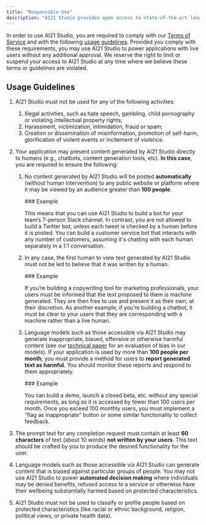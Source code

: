 ```yaml
---
title: "Responsible Use"
description: "AI21 Studio provides open access to state-of-the-art language models that can be used to power a large variety of useful applications. We believe it is important to ensure that this technology is used in a responsible way, while allowing developers the freedom they need to experiment rapidly and deploy solutions at scale."
---
```


In order to use AI21 Studio, you are required to comply with our [Terms of Service](https://lp.ai21.com/hubfs/resources/AI21-Models-Terms-of-Service.pdf?_gl=1*utzjs5*_gcl_au*OTk5MTk0NjM1LjE3MzE0MjcyMzI) and with the following [usage guidelines](#usage-guidelines). Provided you comply with these requirements, you may use AI21 Studio to power applications with live users without any additional approval. We reserve the right to limit or suspend your access to AI21 Studio at any time where we believe these terms or guidelines are violated.

## Usage Guidelines

1. AI21 Studio must not be used for any of the following activities:

   1. Illegal activities, such as hate speech, gambling, child pornography or violating intellectual property rights;
   2. Harassment, victimization, intimidation, fraud or spam;
   3. Creation or dissemination of misinformation, promotion of self-harm, glorification of violent events or incitement of violence.

2. Your application may present content generated by AI21 Studio directly to humans (e.g., chatbots, content generation tools, etc). **In this case**, you are required to ensure the following:

   1. No content generated by AI21 Studio will be posted **automatically** (without human intervention) to any public website or platform where it may be viewed by an audience greater than **100 people**.

      <Note>
      ### Example

        This means that you can use AI21 Studio to build a bot for your team’s 7-person Slack channel. In contrast, you are not allowed to build a Twitter bot, unless each tweet is checked by a human before it is posted. You can build a customer service bot that interacts with any number of customers, assuming it's chatting with each human separately in a 1:1 conversation.
      </Note>

   2. In any case, the first human to view text generated by AI21 Studio must not be led to believe that it was written by a human.

      <Note>
      ### Example

        If you’re building a copywriting tool for marketing professionals, your users must be informed that the text proposed to them is machine generated. They are then free to use and present it as their own, at their discretion. As another example, if you’re building a chatbot, it must be clear to your users that they are corresponding with a machine rather than a live human.
      </Note>

   3. Language models such as those accessible via AI21 Studio may generate inappropriate, biased, offensive or otherwise harmful content (see our [technical paper](https://arxiv.org/abs/2408.12570) for an evaluation of bias in our models). If your application is used by more than **100 people per month**, you must provide a method for users to **report generated text as harmful**. You should monitor these reports and respond to them appropriately.

      <Note>
      ### Example

        You can build a demo, launch a closed beta, etc. without any special requirements, as long as it is accessed by fewer than 100 users per month. Once you exceed 100 monthly users, you must implement a “flag as inappropriate” button or some similar functionality to collect feedback.
      </Note>

3. The prompt text for any completion request must contain at least **60 characters** of text (about 10 words) **not written by your users**. This text should be crafted by you to produce the desired functionality for the user.

4. Language models such as those accessible via AI21 Studio can generate content that is biased against particular groups of people. You may not use AI21 Studio to power **automated decision making** where individuals may be denied benefits, refused access to a service or otherwise have their wellbeing substantially harmed based on protected characteristics.

5. AI21 Studio must not be used to classify or profile people based on protected characteristics (like racial or ethnic background, religion, political views, or private health data).

